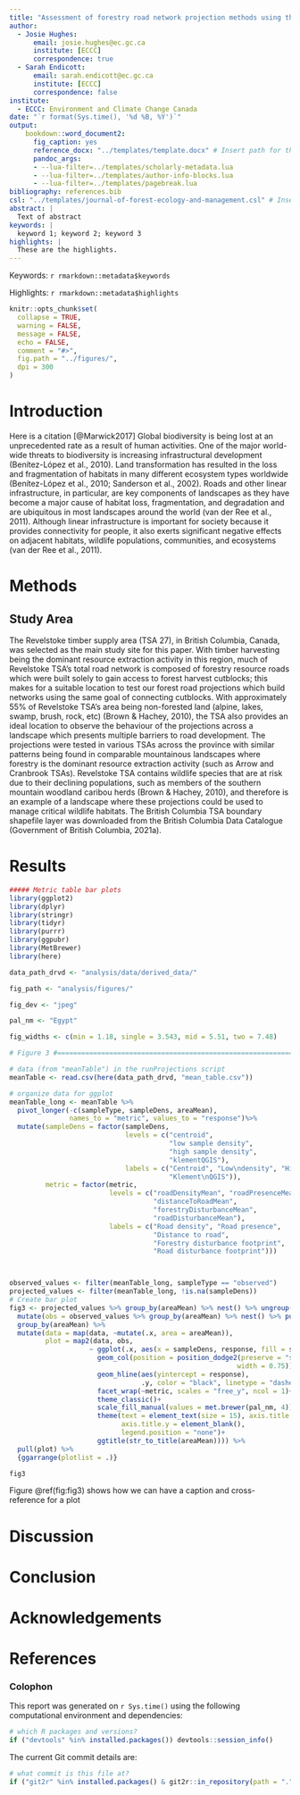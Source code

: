 ```yaml
---
title: "Assessment of forestry road network projection methods using the “roads” package in R"
author:
  - Josie Hughes:
      email: josie.hughes@ec.gc.ca
      institute: [ECCC]
      correspondence: true
  - Sarah Endicott:
      email: sarah.endicott@ec.gc.ca
      institute: [ECCC]
      correspondence: false
institute:
  - ECCC: Environment and Climate Change Canada 
date: "`r format(Sys.time(), '%d %B, %Y')`"
output: 
    bookdown::word_document2:
      fig_caption: yes
      reference_docx: "../templates/template.docx" # Insert path for the DOCX file
      pandoc_args:
      - --lua-filter=../templates/scholarly-metadata.lua
      - --lua-filter=../templates/author-info-blocks.lua
      - --lua-filter=../templates/pagebreak.lua
bibliography: references.bib
csl: "../templates/journal-of-forest-ecology-and-management.csl" # Insert path for the bib-style
abstract: |
  Text of abstract
keywords: |
  keyword 1; keyword 2; keyword 3
highlights: |
  These are the highlights. 
---
```


<!-- This is the format for text comments that will be ignored during renderings. Do not put R code in these comments because it will not be ignored. -->

<!-- With the following code you can access and display values from the yml header above. -->

Keywords: `r rmarkdown::metadata$keywords`

Highlights: `r rmarkdown::metadata$highlights`

<!-- The following code chunk defines some general settings how code chunks should behave. -->

```r
knitr::opts_chunk$set(
  collapse = TRUE,
  warning = FALSE,
  message = FALSE,
  echo = FALSE,
  comment = "#>",
  fig.path = "../figures/",
  dpi = 300
)
```

<!-- The actual document text starts here: -->

# Introduction

Here is a citation [@Marwick2017]
Global biodiversity is being lost at an unprecedented rate as a result of human activities. One of the major world-wide threats to biodiversity is increasing infrastructural development (Benítez-López et al., 2010). Land transformation has resulted in the loss and fragmentation of habitats in many different ecosystem types worldwide (Benítez-López et al., 2010; Sanderson et al., 2002). Roads and other linear infrastructure, in particular, are key components of landscapes as they have become a major cause of habitat loss, fragmentation, and degradation and are ubiquitous in most landscapes around the world (van der Ree et al., 2011). Although linear infrastructure is important for society because it provides connectivity for people, it also exerts significant negative effects on adjacent habitats, wildlife populations, communities, and ecosystems (van der Ree et al., 2011).

# Methods
## Study Area
The Revelstoke timber supply area (TSA 27), in British Columbia, Canada, was selected as the main study site for this paper. With timber harvesting being the dominant resource extraction activity in this region, much of Revelstoke TSA’s total road network is composed of forestry resource roads which were built solely to gain access to forest harvest cutblocks; this makes for a suitable location to test our forest road projections which build networks using the same goal of connecting cutblocks. With approximately 55% of Revelstoke TSA’s area being non-forested land (alpine, lakes, swamp, brush, rock, etc) (Brown & Hachey, 2010), the TSA also provides an ideal location to observe the behaviour of the projections across a landscape which presents multiple barriers to road development. The projections were tested in various TSAs across the province with similar patterns being found in comparable mountainous landscapes where forestry is the dominant resource extraction activity (such as Arrow and Cranbrook TSAs). Revelstoke TSA contains wildlife species that are at risk due to their declining populations, such as members of the southern mountain woodland caribou herds (Brown & Hachey, 2010), and therefore is an example of a landscape where these projections could be used to manage critical wildlife habitats. The British Columbia TSA boundary shapefile layer was downloaded from the British Columbia Data Catalogue (Government of British Columbia, 2021a). 


# Results

<!-- Here's some example analysis code: -->

```r
##### Metric table bar plots
library(ggplot2)
library(dplyr)
library(stringr)
library(tidyr)
library(purrr)
library(ggpubr)
library(MetBrewer)
library(here)

data_path_drvd <- "analysis/data/derived_data/"

fig_path <- "analysis/figures/"

fig_dev <- "jpeg"

pal_nm <- "Egypt"

fig_widths <- c(min = 1.18, single = 3.543, mid = 5.51, two = 7.48)

# Figure 3 #====================================================================

# data (from "meanTable") in the runProjections script
meanTable <- read.csv(here(data_path_drvd, "mean_table.csv"))


```

```r
# organize data for ggplot
meanTable_long <- meanTable %>%
  pivot_longer(-c(sampleType, sampleDens, areaMean),
               names_to = "metric", values_to = "response")%>%
  mutate(sampleDens = factor(sampleDens,
                             levels = c("centroid",
                                        "low sample density",
                                        "high sample density",
                                        "klementQGIS"),
                             labels = c("Centroid", "Low\ndensity", "High\ndensity",
                                        "Klement\nQGIS")),
         metric = factor(metric,
                         levels = c("roadDensityMean", "roadPresenceMean",
                                    "distanceToRoadMean",
                                    "forestryDisturbanceMean",
                                    "roadDisturbanceMean"),
                         labels = c("Road density", "Road presence",
                                    "Distance to road",
                                    "Forestry disturbance footprint",
                                    "Road disturbance footprint")))



observed_values <- filter(meanTable_long, sampleType == "observed")
projected_values <- filter(meanTable_long, !is.na(sampleDens))
# Create bar plot
fig3 <- projected_values %>% group_by(areaMean) %>% nest() %>% ungroup() %>%
  mutate(obs = observed_values %>% group_by(areaMean) %>% nest() %>% pull(data)) %>%
  group_by(areaMean) %>%
  mutate(data = map(data, ~mutate(.x, area = areaMean)),
         plot = map2(data, obs,
                    ~ ggplot(.x, aes(x = sampleDens, response, fill = sampleType))+
                      geom_col(position = position_dodge2(preserve = "single",
                                                         width = 0.75))+
                      geom_hline(aes(yintercept = response),
                                 .y, color = "black", linetype = "dashed")+
                      facet_wrap(~metric, scales = "free_y", ncol = 1)+
                      theme_classic()+
                      scale_fill_manual(values = met.brewer(pal_nm, 4))+
                      theme(text = element_text(size = 15), axis.title.x = element_blank(),
                            axis.title.y = element_blank(),
                            legend.position = "none")+
                      ggtitle(str_to_title(areaMean)))) %>%
  pull(plot) %>%
  {ggarrange(plotlist = .)}

fig3
```

Figure \@ref(fig:fig3) shows how we can have a caption and cross-reference for a plot



# Discussion

# Conclusion

# Acknowledgements

<!-- The following line inserts a page break  -->

\newpage

# References 

<!-- The following line ensures the references appear here for the MS Word or HTML output files, rather than right at the end of the document (this will not work for PDF files):  -->

<div id="refs"></div>

\newpage

### Colophon

This report was generated on `r Sys.time()` using the following computational environment and dependencies: 

```r
# which R packages and versions?
if ("devtools" %in% installed.packages()) devtools::session_info()
```

The current Git commit details are:

```r
# what commit is this file at? 
if ("git2r" %in% installed.packages() & git2r::in_repository(path = ".")) git2r::repository(here::here())  
```
